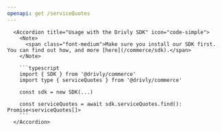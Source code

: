 ```yaml
---
openapi: get /serviceQuotes
---
```


      <Accordion title="Usage with the Drivly SDK" icon="code-simple">
        <Note>
          <span class="font-medium">Make sure you install our SDK first. You can find out how, and more [here](/commerce/sdk).</span>
        </Note>

        ```typescript
        import { SDK } from '@drivly/commerce'
        import type { serviceQuotes } from '@drivly/commerce'

        const sdk = new SDK(...)

        const serviceQuotes = await sdk.serviceQuotes.find(): Promise<serviceQuotes[]>
        ```
      </Accordion>
